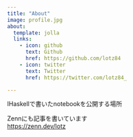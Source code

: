 ```yaml
---
title: "About"
image: profile.jpg
about:
  template: jolla
  links:
    - icon: github
      text: Github
      href: https://github.com/lotz84
    - icon: twitter
      text: Twitter
      href: https://twitter.com/lotz84_

---
```


IHaskellで書いたnotebookを公開する場所

Zennにも記事を書いています  
<https://zenn.dev/lotz>
